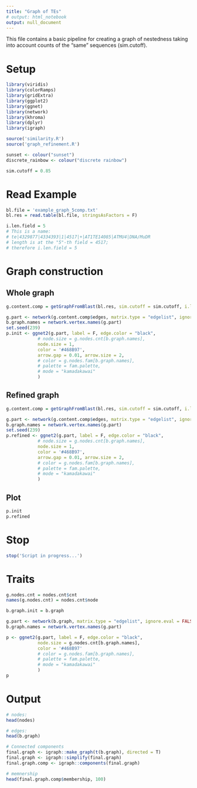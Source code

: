 ```yaml
---
title: "Graph of TEs"
# output: html_notebook
output: null_document
---
```


This file contains a basic pipeline for creating a graph of nestedness 
taking into account counts of the "same" sequences (sim.cutoff).

# Setup
```r
library(viridis)
library(colorRamps)
library(gridExtra)
library(ggplot2)
library(ggnet)
library(network)
library(khroma)
library(dplyr)
library(igraph)

source('similarity.R')
source('graph_refinement.R')

sunset <- colour("sunset")
discrete_rainbow <- colour("discrete rainbow")

sim.cutoff = 0.85

```


# Read Example
```r

bl.file = 'example_graph_5comp.txt'
bl.res = read.table(bl.file, stringsAsFactors = F)

i.len.field = 5
# This is a name:
# te|4329877|4334393|1|4517|+|AT1TE14085|ATMU4|DNA/MuDR
# length is at the "5"-th field = 4517;
# therefore i.len.field = 5

```


# Graph construction
## Whole graph
```r
g.content.comp = getGraphFromBlast(bl.res, sim.cutoff = sim.cutoff, i.len.field = i.len.field, collapse = T, refine = F)

g.part <- network(g.content.comp$edges, matrix.type = "edgelist", ignore.eval = FALSE, directed = TRUE)
b.graph.names = network.vertex.names(g.part)
set.seed(239)
p.init <- ggnet2(g.part, label = F, edge.color = "black",
            # node.size = g.nodes.cnt[b.graph.names],
            node.size = 1,
            color = '#468B97',
            arrow.gap = 0.01, arrow.size = 2,
            # color = g.nodes.fam[b.graph.names],
            # palette = fam.palette,
            # mode = "kamadakawai"
            )
```

## Refined graph
```r
g.content.comp = getGraphFromBlast(bl.res, sim.cutoff = sim.cutoff, i.len.field = i.len.field, collapse = T)

g.part <- network(g.content.comp$edges, matrix.type = "edgelist", ignore.eval = FALSE, directed = TRUE)
b.graph.names = network.vertex.names(g.part)
set.seed(239)
p.refined <- ggnet2(g.part, label = F, edge.color = "black",
            # node.size = g.nodes.cnt[b.graph.names],
            node.size = 1,
            color = '#468B97',
            arrow.gap = 0.01, arrow.size = 2,
            # color = g.nodes.fam[b.graph.names],
            # palette = fam.palette,
            # mode = "kamadakawai"
            )

```

## Plot
```r
p.init
p.refined

```

# Stop
```r
stop('Script in progress...')
```


# Traits
```r
g.nodes.cnt = nodes.cnt$cnt
names(g.nodes.cnt) = nodes.cnt$node

b.graph.init = b.graph

g.part <- network(b.graph, matrix.type = "edgelist", ignore.eval = FALSE, directed = TRUE)
b.graph.names = network.vertex.names(g.part)

p <- ggnet2(g.part, label = F, edge.color = "black",
            node.size = g.nodes.cnt[b.graph.names],
            color = '#468B97'
            # color = g.nodes.fam[b.graph.names],
            # palette = fam.palette,
            # mode = "kamadakawai"
            )
p


```

# Output
```r

# nodes:
head(nodes)

# edges:
head(b.graph)

# Connected components
final.graph <- igraph::make_graph(t(b.graph), directed = T)
final.graph <- igraph::simplify(final.graph)
final.graph.comp <- igraph::components(final.graph)

# memnership
head(final.graph.comp$membership, 100)

```









